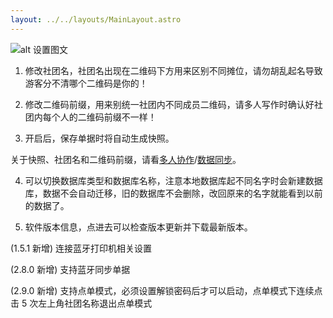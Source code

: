 ```yaml
---
layout: ../../layouts/MainLayout.astro
---
```


![alt 设置图文](/settings-mark.png)

1. 修改社团名，社团名出现在二维码下方用来区别不同摊位，请勿胡乱起名导致游客分不清哪个二维码是你的！

2. 修改二维码前缀，用来别统一社团内不同成员二维码，请多人写作时确认好社团内每个人的二维码前缀不一样！

3. 开启后，保存单据时将自动生成快照。

关于快照、社团名和二维码前缀，请看[多人协作](/advanced/cooperate)/[数据同步](/advanced/sync-data)。

4. 可以切换数据库类型和数据库名称，注意本地数据库起不同名字时会新建数据库，数据不会自动迁移，旧的数据库不会删除，改回原来的名字就能看到以前的数据了。

5. 软件版本信息，点进去可以检查版本更新并下载最新版本。

(1.5.1 新增) 连接蓝牙打印机相关设置

(2.8.0 新增) 支持蓝牙同步单据

(2.9.0 新增) 支持点单模式，必须设置解锁密码后才可以启动，点单模式下连续点击 5 次左上角社团名称退出点单模式